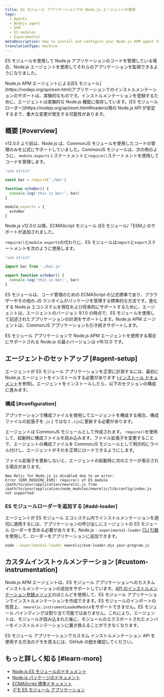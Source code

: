 ```yaml
---
title: ES モジュール アプリケーションでの Node.js エージェントの使用
tags:
  - Agents
  - Nodejs agent
  - ESM
  - ES modules
  - Experimental
metaDescription: How to install and configure your Node.js APM agent for an application that uses ES modules.
translationType: machine
---
```


ES モジュールを使用して Node.js アプリケーションのコードを管理している場合、Node.js エージェントを使用してそれらのアプリケーションを監視できるようになりました。

<Callout variant="caution">
  Node.js APM エージェントによる[ES モジュール](https://nodejs.org/api/esm.html)アプリケーションでのインストルメンテーションのサポートは、実験的なものです。インストルメンテーションを登録するために、エージェントは実験的な Node.js 機能に依存しています。[ES モジュール ローダー](https://nodejs.org/api/esm.html#loaders)用の Node.js API が安定するまで、重大な変更が発生する可能性があります。
</Callout>

## 概要 [#overview]

v12.0.0 より前は、Node.js は、CommonJS モジュールを使用したコードの管理のみを公式にサポートしていました。CommonJS モジュールは、次の例のように、 `module.exports` } ステートメントと`require()`ステートメントを使用してコードを管理します。

```js
'use strict'

const bar = require('./bar')

function echoBar() {
  console.log('this is bar:', bar)
}

module.exports = { 
  echoBar
}
```

Node.js v12.0.0 以降、ECMAScript モジュール (ES モジュール/「ESM」) のサポートが追加されました。

`require()`と`module.exports`の代わりに、ES モジュールは`import`と`export`ステートメントを次のように使用します。

```js
'use strict'

import bar from './bar.js'

export function echoBar() {
  console.log('this is bar:', bar)
}
```

ES モジュールは、コード管理のための ECMAScript の公式標準であり、ブラウザーやその他の JS ランタイムがパッケージを管理する標準的な方法です。進化する Node.js エコシステムを現在および将来的にサポートするために、エージェントは、エージェントのバージョン 9.1.0 の時点で、ES モジュールを使用して記述されたアプリケーションの計測をサポートします。Node.js APM エージェントは、CommonJS アプリケーションも引き続きサポートします。

<Callout variant="important">
  ES モジュール アプリケーションで Node.js APM エージェントを使用する場合にサポートされる Node.js の最小バージョンは v16.12.0 です。
</Callout>

## エージェントのセットアップ [#agent-setup]

エージェントが ES モジュール アプリケーションを正常に計測するには、最初に Node.js エージェントをインストールする必要があります ([インストール ドキュメント](/docs/apm/agents/nodejs-agent/installation-configuration/install-nodejs-agent)を参照)。エージェントをインストールしたら、以下のセクションの構成に進みます。

### 構成 [#configuration]

アプリケーションで構成ファイルを使用してエージェントを構成する場合、構成ファイルの拡張子を`.js` } ではなく`.cjs`に更新する必要があります。

エージェントは CommonJS モジュールとして作成されます。 `require()`を使用して、起動時に構成ファイルを読み込みます。ファイル拡張子を変更することで、エージェントの構成ファイルを CommonJS モジュールとして明示的にラベル付けし、エージェントがそれを正常にロードできるようにします。

ファイル拡張子を更新しないと、エージェントの起動時に次のエラーが表示される場合があります。

```
New Relic for Node.js is disabled due to an error:
Error [ERR_REQUIRE_ESM]: require() of ES module /path/to/your/application/newrelic.js from /path/to/your/application/node_modules/newrelic/lib/config/index.js not supported.
```

### ES モジュールローダーを追加する [#add-loader]

エージェントが ES モジュール エコシステム内でインストルメンテーションを適切に適用するには、アプリケーションの呼び出しにエージェントの ES モジュール ローダーを含める必要があります。Node.js `--experimental-loader` [CLI 引数](https://nodejs.org/api/cli.html#--experimental-loadermodule)を使用して、ローダーをアプリケーションに追加できます。

```sh
node --experimental-loader newrelic/esm-loader.mjs your-program.js
```

## カスタムインストゥルメンテーション [#custom-instrumentation]

Node.js APM エージェントは、ES モジュール アプリケーションへのカスタム インストルメンテーションの追加をサポートしています。[API のインストルメンテーション登録メソッド](/docs/apm/agents/nodejs-agent/api-guides/nodejs-agent-api/#custom-instrumentation-api)のほとんどを使用して、ES モジュール アプリケーションでインストルメンテーションを作成できます。ES モジュールのインポートの性質上、 `newrelic.instrumentLoadedModule`をサポートできません。ES モジュール バインディングは割り当て可能ではありません。これにより、エージェントは、モジュールが読み込まれた後に、モジュールのエクスポートされたメンバーをインストルメンテーションに置き換えることができなくなります。

ES モジュール アプリケーションでカスタム インストルメンテーション API を使用する方法のデモを見るには、GitHub の[例](https://github.com/newrelic/newrelic-node-examples/blob/main/esm-app/custom-instrumentation/index.js)を確認してください。

## もっと詳しく知る [#learn-more]

* [Node.js ES モジュールのドキュメント](https://nodejs.org/api/esm.html#introduction)
* [Node.js パッケージのドキュメント](https://nodejs.org/api/packages.html#introduction)
* [ECMAScript 標準ドキュメント](https://tc39.es/ecma262/#sec-modules)
* [デモ ES モジュール アプリケーション](https://github.com/newrelic/newrelic-node-examples/tree/main/esm-app)